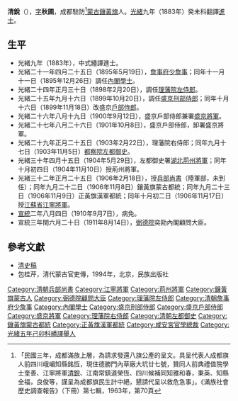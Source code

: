 '''清銳'''（{{bd|1856年||？||}}），[[表字|字]]'''秋圃'''，成都駐防<ref>「民國三年，成都滿族上層，為請求發還八旗公產的呈文。具呈代表人成都旗人前四川峨嵋知縣銘恆，現住德勝門內草廠大坑廿七號，贊同人前典禮值院學士奎善、江寧將軍<u>清銳</u>、江南常鎮道榮恆、四川候補同知雅和春，秉英、知縣全福，良俊等，謹呈為成都旗民生計中絕，懇請代呈以救危急事」。《滿族社會歷史調查報告》（下冊）第七輯，1963年，第70頁</ref>[[蒙古|蒙古]][[鑲黃旗|鑲黃旗]]人。[[光緒|光緒]]九年（1883年）癸未科翻譯[[進士|進士]]。

== 生平 ==
*光緒九年（1883年），中式繙譯進士。
*光緒二十一年四月二十五日（1895年5月19日），[[詹事府|詹事府]][[少詹事|少詹事]]；同年十一月十一日（1895年12月26日）調任[[內閣學士|內閣學士]]。
*光緒二十四年正月三十日（1898年2月20日），調任[[理藩院|理藩院]][[左侍郎|左侍郎]]。
*光緒二十五年九月十六日（1899年10月20日），調任[[盛京|盛京]][[刑部侍郎|刑部侍郎]]；同年十月十六日（1899年11月18日）改盛京[[戶部侍郎|戶部侍郎]]。
*光緒二十六年八月十九日（1900年9月12日），盛京戶部侍郎兼署[[盛京將軍|盛京將軍]]。
*光緒二十七年八月二十六日（1901年10月8日），盛京戶部侍郎，卸署盛京將軍。
*光緒二十九年正月二十五日（1903年2月22日），理藩院右侍郎；同年九月十七日（1903年11月5日）[[都察院|都察院]][[左都御史|左都御史]]。
*光緒三十年四月十五日（1904年5月29日），左都御史署[[湖北|湖北]][[荊州將軍|荊州將軍]]；同年十月初四日（1904年11月10日）授荊州將軍。
*光緒三十二年正月二十五日（1906年2月18日），授[[兵部尚書|兵部尚書]]（陸軍部，未到任）；同年九月二十二日（1906年11月8日）鑲黃旗蒙古都統；同年九月二十三日（1906年11月9日）正黃旗漢軍都統；同年十月初二日（1906年11月17日）授[[江蘇省|江蘇省]][[江寧將軍|江寧將軍]]。
*[[宣統|宣統]]二年八月四日（1910年9月7日），病免。
*宣統三年閏六月二十日（1911年8月14日），[[弼德院|弼德院]]奕劻內閣顧問大臣。

==參考文獻==
{{Reflist}}
*[[清史稿|清史稿]]
*包桂芹，清代蒙古官吏傳，1994年，北京，民族出版社
{{start box}}
{{s-off}}
{{succession box|[[松壽|松壽]]|裁撤|[[清朝兵部尚書列表|清朝兵部滿尚書]]|<small>光緒三十二年正月癸巳 - 光緒三十二年九月甲寅</small><br /><small>1906年2月18日 - 1906年11月6日</small>}}
{{end box}}

{{光緒九年癸未科繙譯進士金榜}}
[[Category:清朝兵部尚書|Category:清朝兵部尚書]]
[[Category:江寧將軍|Category:江寧將軍]]
[[Category:荊州將軍|Category:荊州將軍]]
[[Category:鑲黃旗蒙古人|Category:鑲黃旗蒙古人]]
[[Category:弼德院顧問大臣|Category:弼德院顧問大臣]]
[[Category:理藩院左侍郎|Category:理藩院左侍郎]]
[[Category:清朝詹事府少詹事|Category:清朝詹事府少詹事]]
[[Category:內閣學士|Category:內閣學士]]
[[Category:盛京刑部侍郎|Category:盛京刑部侍郎]]
[[Category:盛京戶部侍郎|Category:盛京戶部侍郎]]
[[Category:盛京將軍|Category:盛京將軍]]
[[Category:理藩院右侍郎|Category:理藩院右侍郎]]
[[Category:清朝左都御史|Category:清朝左都御史]]
[[Category:鑲黃旗蒙古都統|Category:鑲黃旗蒙古都統]]
[[Category:正黃旗漢軍都統|Category:正黃旗漢軍都統]]
[[Category:咸安宮官學總裁|Category:咸安宮官學總裁]]
[[Category:光緒五年己卯科繙譯舉人|Category:光緒五年己卯科繙譯舉人]]